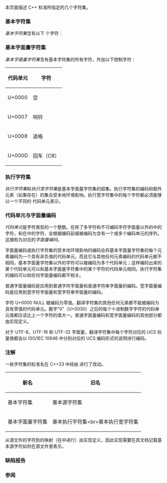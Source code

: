 {{title|字符集与编码}}
{{cpp/language/basics/navbar}}

本页面描述 C++ 标准所指定的几个字符集。

{{rrev|since=c++23|
===翻译字符集===
''翻译字符集''{{sep}}含有以下元素:
* 每个在 [https://www.unicode.org/versions/latest/ Unicode] 代码空间赋予了代码单元的抽象字符，和
* 没有赋予到抽象字符的 Unicode 标量对应的每个不同的字符。

翻译字符集是基本字符集与基本字面量字符集（见后述）的超集。
}}

===基本字符集===
{{anchor|基本源字符集}}
''基本字符集''{{sep}}含有以下 {{rev inl|until=c++26|96}}{{rev inl|since=c++26|99}} 个字符：
{{cpp/language/basic charset}}
{{rrev|since=c++26|
C++26 起下列字符被添加到基本字符集：
{{cpp/language/ext_charset_single}}
}}

===基本字面量字符集===
{{anchor|基本执行字符集}}
''基本字面量字符集''{{sep}}含有基本字符集的所有字符，外加以下控制字符：
{| class="wikitable" style="text-align: left;"
|- 
! 代码单元 || 字符
|-
|U+0000||空
|-
|U+0007||响铃
|-
|U+0008||退格
|-
|U+000D||回车（CR）
|}

===执行字符集===
''执行字符集''{{sep}}和''执行宽字符集''{{sep}}是基本字面量字符集的超集。执行字符集的编码和额外元素（如果存在）的集合受本地环境影响。执行宽字符集中的每个字符都必须能够以一个不同的 {{c/core|wchar_t}} 代码单元表示。

===代码单元与字面量编码===
''代码单元''{{sep}}是字符类型的一个整数。在除了多字符和不可编码字符字面量以外的{{rlp|character literal|字符字面量}}中的字符，和在{{rlp|string literal|字符串字面量}}中的字符，会根据编码前缀被编码为含有一个或多个编码单元的序列，这被称为对应的''字面量编码''。

字面量编码或执行字符集的受本地环境影响的编码会将基本字面量字符集的每个元素编码为一个具有非负值的代码单元，而且它与其他任何元素编码的代码单元都不相同。基本字面量字符集以外的字符可以被编码为多个代码单元；这样编码出来的某个代码单元可以和基本字面量字符集中的某个字符的代码单元相同。执行字符集的编码可以和任何字面量编码都不相关。

普通字面量编码是应用到普通字符字面量和普通字符串字面量的编码。宽字面量编码是应用到宽字符字面量和宽字符串字面量的编码。

字符 U+0000 NULL 被编码为零值。翻译字符集的其他任何元素都不能被编码为具有零值的代码单元。数字“0”（U+0030）之后的每个十进制数字字符的代码单元值都应该比上一个字符的值大一。普通字面量编码和宽字面量编码的其他部分都由实现定义。

对于 UTF-8，UTF-16 和 UTF-32 字面量，翻译字符集中每个字符对应的 UCS 标量值都会以 ISO/IEC 10646 中分别对应的 UCS 编码形式的说明进行编码。

===注解===
一些字符集的标准名在 C++23 中经由 {{wg21|P2314R4}} 进行了改动。

{| class="wikitable" style="text-align: left;"
|- 
! 新名 || 旧名
|-
|基本字符集||基本源字符集
|-
|基本字面量字符集||基本执行字符集&lt;br&gt;基本执行宽字符集
|}

从{{rev inl|since=c++23|（UTF-8 源文件以外的）}}源文件的字符到{{rev inl|until=c++23|基本字符集}}{{rev inl|since=c++23|翻译字符集}}的映射（在{{rlp|translation phases#阶段 1|翻译阶段1}}中进行）由实现定义，因此实现需要在其文档记载基本源字符如何在源文件里表示。

===缺陷报告===
{{dr list begin}}
{{dr list item|wg=cwg|dr=788|std=C++98|before=执行字符集的成员的值由实现定义，但不受本地环境影响|after=改为受本地环境影响}}
{{dr list item|wg=cwg|dr=1796|std=C++98|before=基本执行（宽）字符集中空（宽）字符的表示的所有位均需为 0|after=只需要值为 0}}
{{dr list end}}

===参阅===
{{dsc begin}}
{{dsc|{{rlp|ascii|ASCII 码表}}}}
{{dsc inc|cpp/locale/dsc text_encoding}}
{{dsc see c|c/language/charset|字符集与编码|nomono=true}}
{{dsc end}}

{{langlinks|en|es|ja|ru}}
